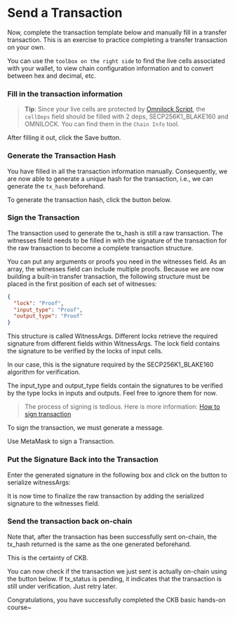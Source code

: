 
# Send a Transaction

Now, complete the transaction template below and manually fill in a transfer transaction. This is an exercise to practice completing a transfer transaction on your own.

You can use the `toolbox on the right side` to find the live cells associated with your wallet, to view chain configuration information and to convert between hex and decimal, etc.

### Fill in the transaction information

> **Tip**: Since your live cells are protected by [Omnilock Script](https://github.com/nervosnetwork/rfcs/blob/master/rfcs/0042-omnilock/0042-omnilock.md), the `cellDeps` field should be filled with 2 deps, SECP256K1_BLAKE160 and OMNILOCK. You can find them in the `Chain Info` tool.

<WalletReady>
  <GenerateRawTransaction />
</WalletReady>

After filling it out, click the Save button.

### Generate the Transaction Hash

You have filled in all the transaction information manually. Consequently, we are now able to generate a unique hash for the transaction, i.e., we can generate the `tx_hash` beforehand.

To generate the transaction hash, click the button below.

<WalletReady>
  <GenerateRawTXHash />
</WalletReady>

### Sign the Transaction

The transaction used to generate the tx_hash is still a raw transaction. The witnesses fileld needs to be filled in with the signature of the transaction for the raw transaction to become a complete transaction structure.

You can put any arguments or proofs you need in the witnesses field. As an array, the witnesses field can include multiple proofs. Because we are now building a built-in transfer transaction, the following structure must be placed in the first position of each set of witnesses:

``` json
{
  "lock": "Proof",
  "input_type": "Proof",
  "output_type": "Proof"
}
```

This structure is called WitnessArgs. Different locks retrieve the required signature from different fields within WitnessArgs. The lock field contains the signature to be verified by the locks of input cells.

In our case, this is the signature required by the SECP256K1_BLAKE160 algorithm for verification.

The input_type and output_type fields contain the signatures to be verified by the type locks in inputs and outputs. Feel free to ignore them for now.

> The process of signing is tedious. Here is more information: [How to sign transaction](https://github.com/nervosnetwork/ckb-system-scripts/wiki/How-to-sign-transaction)

To sign the transaction, we must generate a message.

<WalletReady>
  <GenerateMessage />
</WalletReady>

Use MetaMask to sign a Transaction.

<WalletReady>
  <SignTransaction />
</WalletReady>

### Put the Signature Back into the Transaction

Enter the generated signature in the following box and click on the button to serialize witnessArgs:

<WalletReady>
  <SerializeWitnesses />
</WalletReady>

It is now time to finalize the raw transaction by adding the serialized signature to the witnesses field.

<WalletReady>
  <UpdateRawTransaction />
</WalletReady>

### Send the transaction back on-chain

<WalletReady>
  <SendTransaction />
</WalletReady>

Note that, after the transaction has been successfully sent on-chain, the tx_hash returned is the same as the one generated beforehand.

This is the certainty of CKB.

You can now check if the transaction we just sent is actually on-chain using the button below. If tx_status is pending, it indicates that the transaction is still under verification. Just retry later.

<WalletReady>
  <CheckBlock />
</WalletReady>

Congratulations, you have successfully completed the CKB basic hands-on course~

